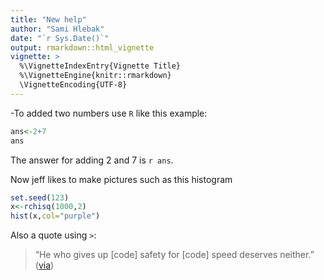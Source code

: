 ```yaml
---
title: "New help"
author: "Sami Hlebak"
date: "`r Sys.Date()`"
output: rmarkdown::html_vignette
vignette: >
  %\VignetteIndexEntry{Vignette Title}
  %\VignetteEngine{knitr::rmarkdown}
  \VignetteEncoding{UTF-8}
---
```

-To added two numbers use `R` like this example:
```r
ans<-2+7
ans
```

The answer for adding 2 and 7 is `r ans`.

Now jeff likes to make pictures such as this histogram

```r
set.seed(123)
x<-rchisq(1000,2)
hist(x,col="purple")


```















Also a quote using `>`:

> "He who gives up [code] safety for [code] speed deserves neither."
([via](https://twitter.com/hadleywickham/status/504368538874703872))
